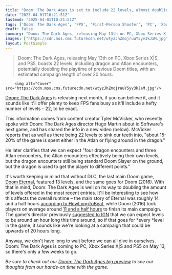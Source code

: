 ```yaml
---
title: "Doom: The Dark Ages is set to include 22 levels, almost doubling the amount offered in Doom Eternal"
date: "2025-04-01T10:21:51Z"
lastmod: "2025-04-01T10:21:51Z"
tags: ['Doom: The Dark Ages', 'FPS', 'First-Person Shooter', 'PC', 'Xbox Series X|S', 'PS5']
draft: false
summary: "Doom: The Dark Ages, releasing May 13th on PC, Xbox Series X|S, and PS5, boasts 22 levels, including dragon and Atlan encounters, potentially doubling the playtime of previous Doom titles,  with an estimated campaign length of over 20 hours."
images: ["https://cdn.mos.cms.futurecdn.net/wtyzJhZmojruuY5yv3kJaM.jpg"]
layout: PostSimple
---
```

> Doom: The Dark Ages, releasing May 13th on PC, Xbox Series X|S, and PS5, boasts 22 levels, including dragon and Atlan encounters, potentially doubling the playtime of previous Doom titles,  with an estimated campaign length of over 20 hours.


        <img alt="Cover" src="https://cdn.mos.cms.futurecdn.net/wtyzJhZmojruuY5yv3kJaM.jpg"/>
        
[<u>Doom: The Dark Ages</u>](https://www.gamesradar.com/games/fps/doom-the-dark-ages-guide/) is releasing next month, if you can believe it, and it sounds like it'll offer plenty to keep FPS fans busy as it'll include a hefty number of levels – 22, to be exact.

This information comes from content creator Tyler McVicker, who recently spoke with Doom: The Dark Ages director Hugo Martin about id Software's next game, and has shared the info in a new video (below). McVicker reports that as well as there being 22 levels to sink our teeth into, "about 15-20% of the game is spent either in the Atlan or flying around in the dragon."

He later clarifies that we can expect "four dragon encounters and three Atlan encounters, the Atlan encounters effectively being their own levels, but the dragon encounters still being standard Doom Slayer on the ground, but the dragon is used to get the player to different points."

It's worth keeping in mind that without DLC, the last main Doom game, [Doom Eternal](https://www.gamesradar.com/doom-eternal/), featured 13 levels, and the same goes for Doom (2016). With that in mind, Doom: The Dark Ages is well on its way to doubling the amount of levels offered in the most recent entries. It'll be interesting to see how this affects the overall runtime – the main story of Eternal was roughly 14 and a half hours [<u>according to HowLongToBeat</u>](https://howlongtobeat.com/game/57506), while Doom (2016) took players on average around [<u>11 and a half hours</u>](https://howlongtobeat.com/game/2708) to finish its main campaign. The game's director previously [<u>suggested to IGN</u>](https://www.ign.com/articles/doom-the-dark-ages-the-first-preview) that we can expect levels to be around an hour long this time around, so if that goes for *every *level in the game, it sounds like we're looking at a campaign that could be upwards of 20 hours long.

Anyway, we don't have long to wait before we can all dive in ourselves. Doom: The Dark Ages is coming to PC, Xbox Series X|S and PS5 on May 13, so there's only a few weeks to go.

*Be sure to check out our *[<u><em>Doom: The Dark Ages big preview</em></u>](https://www.gamesradar.com/games/fps/i-didnt-expect-to-say-it-but-doom-the-dark-ages-adding-a-shield-and-a-parry-somehow-makes-it-feel-more-doom-than-ever/)* to see our thoughts from our hands-on time with the game.*
        